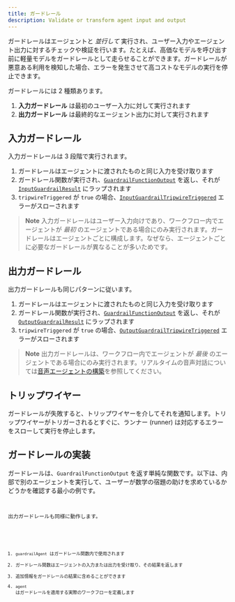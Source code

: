 ```yaml
---
title: ガードレール
description: Validate or transform agent input and output
---
```



ガードレールはエージェントと _並行して_ 実行され、ユーザー入力やエージェント出力に対するチェックや検証を行います。たとえば、高価なモデルを呼び出す前に軽量モデルをガードレールとして走らせることができます。ガードレールが悪意ある利用を検知した場合、エラーを発生させて高コストなモデルの実行を停止できます。

ガードレールには 2 種類あります。

1. **入力ガードレール** は最初のユーザー入力に対して実行されます
2. **出力ガードレール** は最終的なエージェント出力に対して実行されます

## 入力ガードレール

入力ガードレールは 3 段階で実行されます。

1. ガードレールはエージェントに渡されたものと同じ入力を受け取ります
2. ガードレール関数が実行され、[`GuardrailFunctionOutput`](/openai-agents-js/openai/agents/interfaces/guardrailfunctionoutput) を返し、それが [`InputGuardrailResult`](/openai-agents-js/openai/agents/interfaces/inputguardrailresult) にラップされます
3. `tripwireTriggered` が `true` の場合、[`InputGuardrailTripwireTriggered`](/openai-agents-js/openai/agents/classes/inputguardrailtripwiretriggered) エラーがスローされます

> **Note**
> 入力ガードレールはユーザー入力向けであり、ワークフロー内でエージェントが _最初_ のエージェントである場合にのみ実行されます。ガードレールはエージェントごとに構成します。なぜなら、エージェントごとに必要なガードレールが異なることが多いためです。

## 出力ガードレール

出力ガードレールも同じパターンに従います。

1. ガードレールはエージェントに渡されたものと同じ入力を受け取ります
2. ガードレール関数が実行され、[`GuardrailFunctionOutput`](/openai-agents-js/openai/agents/interfaces/guardrailfunctionoutput) を返し、それが [`OutputGuardrailResult`](/openai-agents-js/openai/agents/interfaces/outputguardrailresult) にラップされます
3. `tripwireTriggered` が `true` の場合、[`OutputGuardrailTripwireTriggered`](/openai-agents-js/openai/agents/classes/outputguardrailtripwiretriggered) エラーがスローされます

> **Note**
> 出力ガードレールは、ワークフロー内でエージェントが _最後_ のエージェントである場合にのみ実行されます。リアルタイムの音声対話については[音声エージェントの構築](/openai-agents-js/ja/guides/voice-agents/build#guardrails)を参照してください。

## トリップワイヤー

ガードレールが失敗すると、トリップワイヤーを介してそれを通知します。トリップワイヤーがトリガーされるとすぐに、ランナー (runner) は対応するエラーをスローして実行を停止します。

## ガードレールの実装

ガードレールは、`GuardrailFunctionOutput` を返す単純な関数です。以下は、内部で別のエージェントを実行して、ユーザーが数学の宿題の助けを求めているかどうかを確認する最小の例です。

<Code
  lang="typescript"
  code={inputGuardrailExample}
  title="入力ガードレールの例"
/>

出力ガードレールも同様に動作します。

<Code
  lang="typescript"
  code={outputGuardrailExample}
  title="出力ガードレールの例"
/>

1. `guardrailAgent` はガードレール関数内で使用されます
2. ガードレール関数はエージェントの入力または出力を受け取り、その結果を返します
3. 追加情報をガードレールの結果に含めることができます
4. `agent` はガードレールを適用する実際のワークフローを定義します
